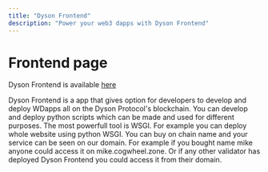 ```yaml
---
title: "Dyson Frontend"
description: "Power your web3 dapps with Dyson Frontend"
---
```

# Frontend page

Dyson Frontend is available [here](https://dys.cogwheel.zone)

Dyson Frontend is a app that gives option for developers to develop and deploy WDapps
all on the Dyson Protocol's blockchain. You can develop and deploy python scripts which
can be made and used for different purposes. The most powerfull tool is WSGI. For
example you can deploy whole website using python WSGI. You can buy on chain name and 
your service can be seen on our domain. For example if you bought name mike anyone could
access it on mike.cogwheel.zone. Or if any other validator has deployed Dyson Frontend you
could access it from their domain.

 
<Callout type="warning" text="This page is under construction. A simple tutorial will be made in the future for some
basic scripts or WSGI website tutorial.">
</Callout>
